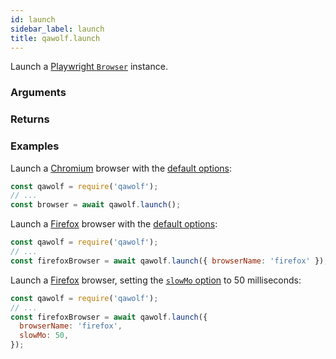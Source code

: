 ```yaml
---
id: launch
sidebar_label: launch
title: qawolf.launch
---
```



<Syntax code="launch([options])" />

Launch a [Playwright `Browser`](https://github.com/microsoft/playwright/blob/master/docs/api.md#class-browser) instance.

### Arguments

<ArgumentLaunch />

### Returns

<ReturnBrowser />

### Examples

Launch a [Chromium](https://www.chromium.org/Home) browser with the [default options](https://github.com/microsoft/playwright/blob/master/docs/api.md#browsertypelaunchoptions):

```js
const qawolf = require('qawolf');
// ...
const browser = await qawolf.launch();
```

Launch a [Firefox](https://www.mozilla.org/en-US/firefox/new) browser with the [default options](https://github.com/microsoft/playwright/blob/master/docs/api.md#browsertypelaunchoptions):

```js
const qawolf = require('qawolf');
// ...
const firefoxBrowser = await qawolf.launch({ browserName: 'firefox' });
```

Launch a [Firefox](https://www.mozilla.org/en-US/firefox/new) browser, setting the [`slowMo` option](https://github.com/microsoft/playwright/blob/master/docs/api.md#browsertypelaunchoptions) to 50 milliseconds:

```js
const qawolf = require('qawolf');
// ...
const firefoxBrowser = await qawolf.launch({
  browserName: 'firefox',
  slowMo: 50,
});
```
